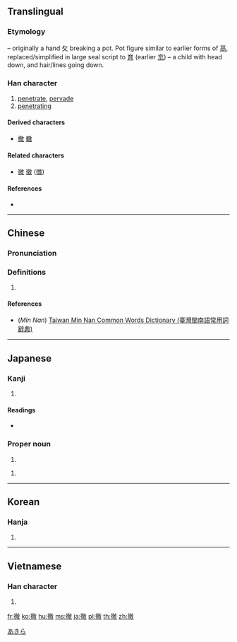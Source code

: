 {{also|彻}}
==Translingual==

===Etymology===
{{Han compound|彳|育|攵|liushu=p}} – originally a hand 攵 breaking a pot. Pot figure similar to earlier forms of [[鬲]], replaced/simplified in large seal script to [[育]] (earlier [[㐬]]) – a child with head down, and hair/lines going down.

===Han character===
{{Han char|rn=60|rad=彳|as=12|sn=15|four=28240|canj=HOYBK|ids=⿲彳育攵}}

# [[penetrate]], [[pervade]]
# [[penetrating]]

====Derived characters====
* [[撤]] [[轍]]

====Related characters====
* [[微]] [[徵]] ([[徴]]) <!-- Other 彳 + X + 攵 -->

====References====
* {{Han ref|kx=0371.100|dkj=10245|dj=0698.060|hdz=20844.070|uh=5FB9|ud=24505|bh=B9FD|bd=47613}}

----

==Chinese==
{{zh-forms|s=彻}}

===Pronunciation===
{{zh-pron
|m=chè
|c=cit3
|mn=thiat
|mc=y
|oc=y
|ma=
|cat=v,a
}}

===Definitions===
# {{rfdef|lang=zh}}

====References====
* (''Min Nan'') [http://twblg.dict.edu.tw/holodict_new/index.html Taiwan Min Nan Common Words Dictionary (臺灣閩南語常用詞辭典)]

----

==Japanese==

===Kanji===
{{ja-kanji|grade=c|rs=彳12}}

# {{defn|lang=ja|sort=彳12}}

====Readings====
* {{ja-readings|goon=[[てち]] (techi)|kanon=[[てつ]] (tetsu)|kun=[[とおる]] (tōru)}}

===Proper noun===
{{ja-pos|k|proper|hira=あきら|rom=Akira}}

# {{given name|male|lang=ja}}

{{ja-pos|k|proper|hira=とおる|rom=Tōru}}

# {{given name|male|lang=ja}}

[[Category:Japanese male given names|あきら]]

----

==Korean==

===Hanja===
{{ko-hanja|hangeul=철|eumhun=|rv=cheol|mr=ch'ŏl|y=chel}}

# {{defn|lang=ko|sort=彳12}}

----

==Vietnamese==

===Han character===
{{vi-hantu|[[triệt]], [[trẹt]], [[trê]], [[trệt]], [[trịt]], [[trít]], [[xẹt]]|rs=彳12}}

# {{defn|lang=vi|sort=彳12}}

[[fr:徹]]
[[ko:徹]]
[[hu:徹]]
[[ms:徹]]
[[ja:徹]]
[[pl:徹]]
[[th:徹]]
[[zh:徹]]